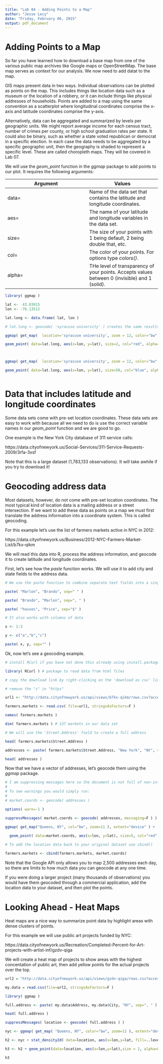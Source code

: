 ```yaml
---
title: "Lab 04 - Adding Points to a Map"
author: "Jesse Lecy"
date: "Friday, February 06, 2015"
output: pdf_document
---
```


# Adding Points to a Map

So far you have learned how to download a base map from one of the various public map archives like Google maps or OpenStreetMap. The base map serves as context for our analysis. We now need to add datat to the map.

GIS maps present data in two ways. Individual observations can be plotted as points on the map. This includes things like location data such as a museum or the location of a robbery, or it can include things like physical addresses of households. Points are added to a map using the same convention as a scatterplot where longitudinal coordinates comprise the x-axis and latitude coordinates comprise the y-axis.

Alternatively, data can be aggregated and summarized by levels per geographic units. We might report average income for each census tract, number of crimes per county, or high school graduation rates per state. It could also be binary, such as whether a state voted republican or democrat in a specific election. In each case the data needs to be aggregated by a specific geographic unit, then the geography is shaded to represent a specific level. These are called choropleth maps. They will be covered in Lab 07.


We will use the *geom_point* function in the *ggmap* package to add points to our plot. It requires the following arguments:

Argument | Values
-------- | -------
data=    | Name of the data set that contains the latitude and longitude coordinates.
aes=     | The name of your latitude and longitude variables in the data set.
size=    | The size of your points with 1 being default, 2 being double that, etc.
col=     | The color of your points. For options type *colors()*.
alpha=   | THe level of transparency of your points. Accepts values between 0 (invisible) and 1 (solid).

```r

library( ggmap )

lat <-  43.03915
lon <- -76.13512

lat.long <- data.frame( lat, lon )

# lat.long <- geocode( 'syracuse university' ) creates the same results, see below

ggmap( get_map(  location='syracuse university', zoom = 12, color="bw" ), extent="device" ) +

geom_point( data=lat.long, aes(x=lon, y=lat), size=2, col="red", alpha=1 )



ggmap( get_map(  location='syracuse university', zoom = 12, color="bw" ), extent="device" ) +

geom_point( data=lat.long, aes(x=lon, y=lat), size=50, col="blue", alpha=0.3 )



```


# Data that includes latitude and longitude coordinates

Some data sets come with pre-set location coordinates. These data sets are easy to work with because all we need to do is use the correct variable names in our *geom_point* function and we are good to go.

One example is the New York City database of 311 service calls:

https://data.cityofnewyork.us/Social-Services/311-Service-Requests-2009/3rfa-3xsf

Note that this is a large dataset (1,783,133 observations). It will take awhile if you try to download it!


# Geocoding address data

Most datasets, however, do not come with pre-set location coordinates. The most typical kind of location data is a mailing address or a street intersection. If we want to add these data as points on a map we must first translate the address information into a coordinate system. This is called geocoding.

For this example let's use the list of farmers markets active in NYC in 2012:

https://data.cityofnewyork.us/Business/2012-NYC-Farmers-Market-List/b7kx-qikm

We will read this data into R, process the address information, and geocode it to create latitude and longitude coordinates.

First, let's see how the *paste* function works. We will use it to add city and state fields to the address data.

```r
# We use the paste function to combine separate text fields into a single string.

paste( "Marlon", "Brando", sep=" " )

paste( "Brando", "Marlon", sep=", " )

paste( "houses", "Price", sep="$" )

# It also works with columns of data

x <- 1:3

y <- c("a","b","c")

paste( x, y, sep="" )

```

Ok, now let's see a geocoding example.

```r

# install RCurl if you have not done this already using install.packages("RCurl")

library( RCurl ) # package to read data from html files

# copy the download link by right-clicking on the 'download as csv' link

# remove the "s" in "https"

url1 <- "http://data.cityofnewyork.us/api/views/b7kx-qikm/rows.csv?accessType=DOWNLOAD"

farmers.markets <- read.csv( file=url1, stringsAsFactors=F )

names( farmers.markets )

dim( farmers.markets ) # 137 markets in our data set

# We will use the 'Street.Address' field to create a full address

head( farmers.markets$Street.Address )

addresses <- paste( farmers.markets$Street.Address, "New York", "NY", sep=", " )

head( addresses )


```

Now that we have a vector of addresses, let's geocode them using the *ggmap* package.

```r

# I am suppressing messages here so the document is not full of non-informative output from Google.
#
# To see warnings you would simply run:
#
# market.coords <- geocode( addresses )

options( warn=-1 )

suppressMessages( market.coords <- geocode( addresses, messaging=F ) )
  
ggmap( get_map("Queens, NY", col="bw", zoom=11 ), extent="device" ) +

  geom_point( data=market.coords, aes(x=lon, y=lat), size=5, col="red", alpha=0.5 )

# To add the location data back to your original dataset use cbind()

farmers.markets <- cbind(farmers.markets, market.coords)

```

Note that the Google API only allows you to map 2,500 addresses each day, so there are limits to how much data you can geocode at any one time. 

If you were doing a larger project (many thousands of observations) you would have them geocoded through a commercial application, add the location data to your dataset, and then plot the points.



# Looking Ahead - Heat Maps

Heat maps are a nice way to summarize point data by highlight areas with dense clusters of points.

For this example we will use public art projects funded by NYC:

https://data.cityofnewyork.us/Recreation/Completed-Percent-for-Art-projects-with-artist-inf/gzdv-qiga

We will create a heat map of projects to show areas with the highest concentation of public art, then add yellow points for the actual projects over the top. 


```r

url2 = "http://data.cityofnewyork.us/api/views/gzdv-qiga/rows.csv?accessType=DOWNLOAD"

my.data = read.csv(file=url2, stringsAsFactors=F )

library( ggmap )

full.address <- paste( my.data$Address, my.data$City, "NY", sep=", " )

head( full.address )

suppressMessages( location <- geocode( full.address ) )

nyc <- ggmap( get_map( "Queens, NY", color="bw", zoom=11 ), extent="device" )

h2 <- nyc + stat_density2d( data=location, aes(x=lon,y=lat, fill=..level..), bins=50, geom="polygon", alpha=0.1 )

h3 <- h2 + geom_point(data=location, aes(x=lon,y=lat),size = 2, alpha=0.3, col="goldenrod" )

h3


```




